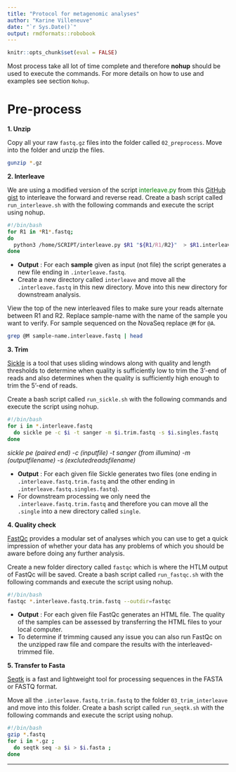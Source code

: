 ```yaml
---
title: "Protocol for metagenomic analyses"
author: "Karine Villeneuve"
date: "`r Sys.Date()`"
output: rmdformats::robobook
---
```


```r
knitr::opts_chunk$set(eval = FALSE) 
``` 

Most process take all lot of time complete and therefore **nohup** should be used to execute the commands. For more details on how to use and examples see section `Nohup`. 

# Pre-process

**1. Unzip**

Copy all your raw `fastq.gz` files into the folder called `02_preprocess`. Move into the folder and unzip the files. 

```bash
gunzip *.gz
```

**2. Interleave**

We are using a modified version of the script <font color='green'>interleave.py</font> from this [GitHub gist](https://gist.github.com/ngcrawford/2232505) to interleave the forward and reverse read. Create a bash script called `run_interleave.sh` with the following commands and execute the script using nohup. 

```bash
#!/bin/bash
for R1 in *R1*.fastq;
do 
  python3 /home/SCRIPT/interleave.py $R1 "${R1/R1/R2}"  > $R1.interleave.fastq ; 
done 
```

- **Output** : For each **sample** given as input (not file) the script generates a new file ending in `.interleave.fastq`. 
- Create a new directory called `interleave` and move all the `.interleave.fastq` in this new directory. Move into this new directory for downstream analysis. 

View the top of the new interleaved files to make sure your reads alternate between R1 and R2. Replace sample-name with the name of the sample you want to verify. For sample sequenced on the NovaSeq replace `@M` for `@A`. 
```bash
grep @M sample-name.interleave.fastq | head
```

**3. Trim**

[Sickle](https://github.com/najoshi/sickle) is a tool that uses sliding windows along with quality and length thresholds to determine when quality is sufficiently low to trim the 3’-end of reads and also determines when the quality is sufficiently high enough to trim the 5’-end of reads. 

Create a bash script called `run_sickle.sh` with the following commands and execute the script using nohup. 
```bash
#!/bin/bash
for i in *.interleave.fastq
  do sickle pe -c $i -t sanger -m $i.trim.fastq -s $i.singles.fastq
done
```
*sickle pe (paired end) -c (inputfile) -t sanger (from illumina) -m (outputfilename) -s (exclutedreadsfilename)*

- **Output** : For each given file Sickle generates two files (one ending in `.interleave.fastq.trim.fastq` and the other ending in `.interleave.fastq.singles.fastq`). 
- For downstream processing we only need the `.interleave.fastq.trim.fastq` and therefore you can move all the `.single` into a new directory called `single`.

**4. Quality check**

[FastQc](https://www.bioinformatics.babraham.ac.uk/projects/fastqc/) provides a modular set of analyses which you can use to get a quick impression of whether your data has any problems of which you should be aware before doing any further analysis.

Create a new folder directory called `fastqc` which is where the HTLM output of FastQc will be saved. Create a bash script called `run_fastqc.sh` with the following commands and execute the script using nohup. 
```bash
#!/bin/bash 
fastqc *.interleave.fastq.trim.fastq --outdir=fastqc
``` 

- **Output** : For each given file FastQc generates an HTML file. The quality of the samples can be assessed by transferring the HTML files to your local computer. 
- To determine if trimming caused any issue you can also run FastQc on the unzipped raw file and compare the results with the interleaved-trimmed file. 

**5. Transfer to Fasta**

[Seqtk](https://github.com/lh3/seqtk) is a fast and lightweight tool for processing sequences in the FASTA or FASTQ format. 

Move all the `.interleave.fastq.trim.fastq` to the folder `03_trim_interleave` and move into this folder. Create a bash script called `run_seqtk.sh` with the following commands and execute the script using nohup. 

```bash
#!/bin/bash
gzip *.fastq
for i in *.gz ; 
  do seqtk seq -a $i > $i.fasta ; 
done 
```

***
